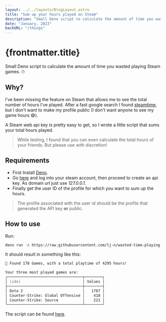 ```yaml
---
layout: ../../layouts/BlogLayout.astro
title: "Sum up your hours played on Steam"
description: "Small Deno script to calculate the amount of time you wasted playing Steam games."
date: "January, 2023"
backURL: "/things"
---
```


# {frontmatter.title}

Small Deno script to calculate the amount of time you wasted playing Steam games. ⏱

## Why?

I've been missing the feature on Steam that allows me to see the total number of hours I've played. After a fast google search I found [steamtime](https://steamtime.info/), but I don't want to make my profile public (I don't want anyone to see my game hours 😅).

A Steam web api key is pretty easy to get, so I wrote a little script that sums your total hours played.

> While testing, I found that you can even calculate the total hours of your friends. But please use with discretion!

## Requirements

- First Install [Deno](https://deno.land/manual@v1.30.0/getting_started/installation).
- Go [here](https://steamcommunity.com/dev/apikey) and log into your steam account, then proceed to create an api key. As domain url just use _127.0.0.1_.
- Finally get the user ID of the profile for which you want to sum up the hours.

> The profile associated with the user id should be the profile that generated the API key **or** public.

## How to use

Run:

```zsh
deno run -A https://raw.githubusercontent.com/lj-n/wasted-time-playing-games/main/mod.ts --apiKey="Steam Api Key here" --steamId="Steam User ID here"
```

It should result in something like this:

```zsh
🎲 Found 178 Games, with a total playtime of 4295 hours!

Your three most played games are:
┌──────────────────────────────────┬────────┐
│ (idx)                            │ Values │
├──────────────────────────────────┼────────┤
│ Dota 2                           │   1787 │
│ Counter-Strike: Global Offensive │    418 │
│ Counter-Strike: Source           │    221 │
└──────────────────────────────────┴────────┘
```

The script can be found [here](https://github.com/lj-n/wasted-time-playing-games).
